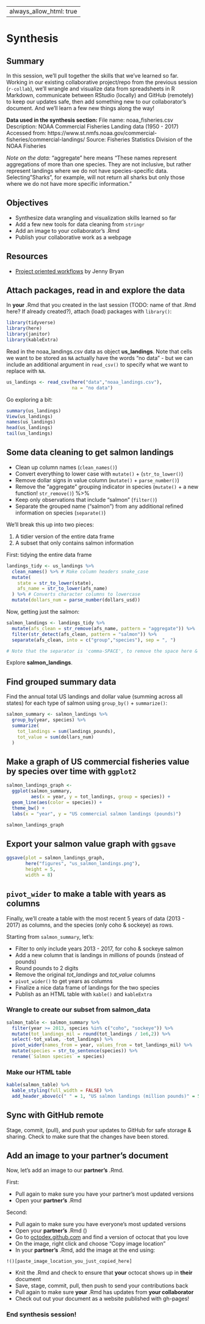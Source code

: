--
always_allow_html: true
--

# Synthesis {#synthesis}

## Summary

In this session, we'll pull together the skills that we've learned so far. Working in our existing collaborative project/repo from the previous session (`r-collab`), we'll wrangle and visualize data from spreadsheets in R Markdown, communicate between RStudio (locally) and GitHub (remotely) to keep our updates safe, then add something new to our collaborator's document. And we'll learn a few new things along the way! 

**Data used in the synthesis section:**
File name: noaa_fisheries.csv
Description: NOAA Commercial Fisheries Landing data (1950 - 2017)
Accessed from: https://www.st.nmfs.noaa.gov/commercial-fisheries/commercial-landings/
Source: Fisheries Statistics Division of the NOAA Fisheries

*Note on the data:* "aggregate" here means "These names represent aggregations of more than one species. They are not inclusive, but rather represent landings where we do not have species-specific data. Selecting "Sharks", for example, will not return all sharks but only those where we do not have more specific information."

## Objectives

- Synthesize data wrangling and visualization skills learned so far
- Add a few new tools for data cleaning from `stringr`
- Add an image to your collaborator's .Rmd
- Publish your collaborative work as a webpage

## Resources

- [Project oriented workflows](https://www.tidyverse.org/blog/2017/12/workflow-vs-script/) by Jenny Bryan

## Attach packages, read in and explore the data

In **your** .Rmd that you created in the last session (TODO: name of that .Rmd here? If already created?), attach (load) packages with `library()`:

```r

library(tidyverse)
library(here)  
library(janitor) 
library(kableExtra)

```


Read in the noaa_landings.csv data as object **us_landings**. Note that cells we want to be stored as `NA` actually have the words "no data" - but we can include an additional argument in `read_csv()` to specify what we want to replace with `NA`.

```r
us_landings <- read_csv(here("data","noaa_landings.csv"),
                        na = "no data")
```

Go exploring a bit:
```r
summary(us_landings)
View(us_landings)
names(us_landings)
head(us_landings)
tail(us_landings)
```

## Some data cleaning to get salmon landings

- Clean up column names (`clean_names()`)
- Convert everything to lower case with `mutate()` + (`str_to_lower()`)
- Remove dollar signs in value column (`mutate()` + `parse_number()`)
- Remove the "aggregate" grouping indicator in species (`mutate()` + a new function! `str_remove()`) %>% 
- Keep only observations that include "salmon" (`filter()`)
- Separate the grouped name ("salmon") from any additional refined information on species (`separate()`)

We'll break this up into two pieces:

1. A tidier version of the entire data frame
2. A subset that only contains salmon information

First: tidying the entire data frame
```r
landings_tidy <- us_landings %>% 
  clean_names() %>% # Make column headers snake_case
  mutate(
    state = str_to_lower(state),
    afs_name = str_to_lower(afs_name)
  ) %>% # Converts character columns to lowercase
  mutate(dollars_num = parse_number(dollars_usd))
```

Now, getting just the salmon:
```r
salmon_landings <- landings_tidy %>% 
  mutate(afs_clean = str_remove(afs_name, pattern = "aggregate")) %>% 
  filter(str_detect(afs_clean, pattern = "salmon")) %>% 
  separate(afs_clean, into = c("group","species"), sep = ", ") 

# Note that the separator is 'comma-SPACE', to remove the space here & avoid having names like " coho" later on (though you could do it later)

```

Explore **salmon_landings**. 

## Find grouped summary data

Find the annual total US landings and dollar value (summing across all states) for each type of salmon using `group_by()` + `summarize()`:

```r

salmon_summary <- salmon_landings %>% 
  group_by(year, species) %>% 
  summarize(
    tot_landings = sum(landings_pounds),
    tot_value = sum(dollars_num)
  )

```

## Make a graph of US commercial fisheries value by species over time with `ggplot2`

```r
salmon_landings_graph <- 
  ggplot(salmon_summary, 
         aes(x = year, y = tot_landings, group = species)) +
  geom_line(aes(color = species)) +
  theme_bw() +
  labs(x = "year", y = "US commercial salmon landings (pounds)")

salmon_landings_graph
```

## Export your salmon value graph with `ggsave`

```r
ggsave(plot = salmon_landings_graph, 
       here("figures", "us_salmon_landings.png"),
       height = 5, 
       width = 8)
```

## `pivot_wider` to make a table with years as columns

Finally, we'll create a table with the most recent 5 years of data (2013 - 2017) as columns, and the species (only coho & sockeye) as rows. 

Starting from `salmon_summary`, let's: 

- Filter to only include years 2013 - 2017, for coho & sockeye salmon
- Add a new column that is landings in *millions* of pounds (instead of pounds)
- Round pounds to 2 digits
- Remove the original *tot_landings* and *tot_value* columns
- `pivot_wider()` to get years as columns
- Finalize a nice data frame of landings for the two species
- Publish as an HTML table with `kable()` and `kableExtra`

### Wrangle to create our subset from salmon_data

```r
salmon_table <- salmon_summary %>% 
  filter(year >= 2013, species %in% c("coho", "sockeye")) %>% 
  mutate(tot_landings_mil = round(tot_landings / 1e6,2)) %>% 
  select(-tot_value, -tot_landings) %>% 
  pivot_wider(names_from = year, values_from = tot_landings_mil) %>% 
  mutate(species = str_to_sentence(species)) %>% 
  rename(`Salmon species` = species)
```

### Make our HTML table

```r
kable(salmon_table) %>% 
  kable_styling(full_width = FALSE) %>% 
  add_header_above(c(" " = 1, "US salmon landings (million pounds)" = 5))
```

## Sync with GitHub remote

Stage, commit, (pull), and push your updates to GitHub for safe storage & sharing. Check to make sure that the changes have been stored. 

## Add an image to your partner's document

Now, let's add an image to our **partner's** .Rmd.

First: 

- Pull again to make sure you have your partner's most updated versions
- Open your **partner's** .Rmd

Second: 

- Pull again to make sure you have everyone's most updated versions
- Open your **partner's** .Rmd ()
- Go to [octodex.github.com](https://octodex.github.com/) and find a version of octocat that you love
- On the image, right click and choose "Copy image location"
- In your **partner's** .Rmd, add the image at the end using:

`!()[paste_image_location_you_just_copied_here]`

- Knit the .Rmd and check to ensure that **your** octocat shows up in **their** document
- Save, stage, commit, pull, then push to send your contributions back
- Pull again to make sure **your** .Rmd has updates from **your collaborator**
- Check out out your document as a website published with gh-pages! 

### End synthesis session!

